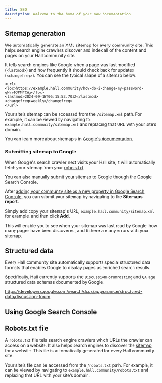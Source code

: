 ```yaml
---
title: SEO
description: Welcome to the home of your new documentation
---
```



## Sitemap generation

We automatically generate an XML sitemap for every community site. This helps search engine crawlers discover and index all of the content and pages on your Hall community site.

It tells search engines like Google when a page was last modified (`<lastmod>`) and how frequently it should check back for updates (`<changefreq>`). You can see the typical shape of a sitemap below:

````
<url>
<loc>https://example.hall.community/how-do-i-change-my-password-qNrvDJFMPCWg</loc>
<lastmod>2024-09-16T06:15:53.703Z</lastmod>
<changefreq>weekly</changefreq>
</url>
````

Your site’s sitemap can be accessed from the `/sitemap.xml` path. For example, it can be viewed by navigating to `example.hall.community/sitemap.xml` and replacing that URL with your site’s domain.

You can learn more about sitemap's in [Google's documentation](https://developers.google.com/search/docs/crawling-indexing/sitemaps/build-sitemap).

### Submitting sitemap to Google

When Google's search crawler next visits your Hall site, it will automatically fetch your sitemap from your [robots.txt](#robots-txt-file).

You can also manually submit your sitemap to Google through the [Google Search Console](#using-google-search-console).

After [adding your community site as a new property in Google Search Console](#using-google-search-console), you can submit your sitemap by navigating to the **Sitemaps report**.

Simply add copy your sitemap's URL, `example.hall.community/sitemap.xml` for example, and then click **Add**.

This will enable you to see when your sitemap was last read by Google, how many pages have been discovered, and if there are any errors with your sitemap.

## Structured data

Every Hall community site automatically supports special structured data formats that enables Google to display pages as enriched search results.

Specifically, Hall currently supports the `DiscussionForumPosting` and `QAPage` structured data schemas documented by Google.

https://developers.google.com/search/docs/appearance/structured-data/discussion-forum

## Using Google Search Console

## Robots.txt file

A `robots.txt` file tells search engine crawlers which URLs the crawler can access on a website. It also helps search engines to discover the [sitemap](#sitemap-generation) for a website. This file is automatically generated for every Hall community site.

Your site’s file can be accessed from the `/robots.txt` path. For example, it can be viewed by navigating to `example.hall.community/robots.txt` and replacing that URL with your site’s domain.
